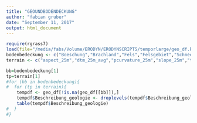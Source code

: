 ```yaml
---
title: "GEOUNDBODENDECKUNG"
author: "fabian gruber"
date: "September 11, 2017"
output: html_document
---
```


```r
require(rgrass7)
load(file="/media/fabs/Volume/ERODYN/ERODYNSCRIPTS/temporlarge/geo_df.RData")
bodenbedeckung <- c("Boeschung","Brachland","Fels","Felsgebiet","SchneefeldGletscher","SchotterfeldGeroellhalde","WeideWieseAlm")
terrain <- c("aspect_25m","dtm_25m_avg","pcurvature_25m","slope_25m","tcurvature_25m")
```

```r

bb=bodenbedeckung[1]
tp=terrain[1]
#for (bb in bodenbedeckung){
#  for (tp in terrain){
    tempdf <- geo_df[!is.na(geo_df[[bb]]),]
    tempdf$Beschreibung_geologie <- droplevels(tempdf$Beschreibung_geologie)
    table(tempdf$Beschreibung_geologie)
#  }
#}
```


